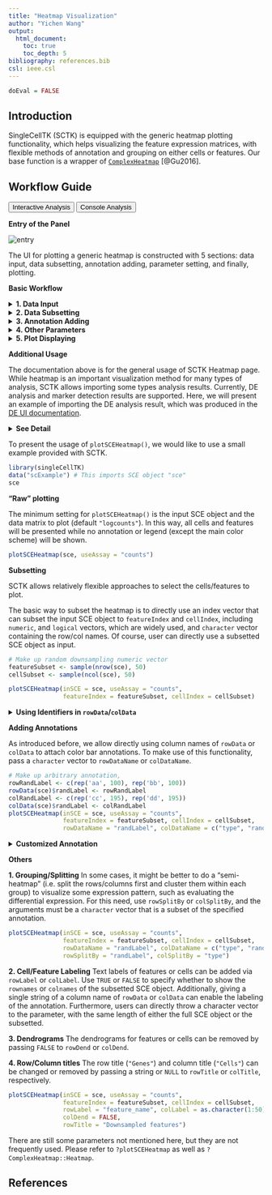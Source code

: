 ```yaml
---
title: "Heatmap Visualization"
author: "Yichen Wang"
output:
  html_document:
    toc: true
    toc_depth: 5
bibliography: references.bib
csl: ieee.csl
---
```


```r
doEval = FALSE
```

````{=html}
<head>
<meta name="viewport" content="width=device-width, initial-scale=1">
</head>
<body>
````

## Introduction

SingleCellTK (SCTK) is equipped with the generic heatmap plotting functionality, which helps visualizing the feature expression matrices, with flexible methods of annotation and grouping on either cells or features. Our base function is a wrapper of [`ComplexHeatmap`](https://rdrr.io/bioc/ComplexHeatmap/) [@Gu2016]. 

## Workflow Guide

````{=html}
<div class="tab">
  <button class="tablinks" onclick="openTab(event, 'interactive')" id="ia-button">Interactive Analysis</button>
  <button class="tablinks" onclick="openTab(event, 'console')" id="console-button">Console Analysis</button>
</div>

<div id="interactive" class="tabcontent">
````

**Entry of the Panel**

![entry](ui_screenshots/heatmap/hm_ui_entry.png)\

The UI for plotting a generic heatmap is constructed with 5 sections: data input, data subsetting, annotation adding, parameter setting, and finally, plotting.  

**Basic Workflow**

````{=html}
<details>
  <summary><b>1. Data Input</b></summary>
```` 

![](ui_screenshots/heatmap/hm_ui_main1.png)\

The data used for plotting a heatmap can only be a feature expression matrix, technically called `assay` in R language. This will be set at the selection input **"Assay to Plot"**.  

There is a second selection called **"Import from analysis"** which is used for the fast setting of plotting a differential expression (DE) analysis or marker detection specific style. The detail of this feature will be introduced [later](#additional-usage).  

````{=html}
</details>
<details>
  <summary><b>2. Data Subsetting</b></summary>
```` 

![](ui_screenshots/heatmap/hm_ui_main2_1.png)\

Similar to the condition definition in the DE analysis panel, here SCTK also adopts a data table to do a filtering and select the cells and features, in order to maintain the maximum flexibility. By default, all the cell annotation available will be displayed as shown in the screenshot above, as well as the feature annotation.  

Generally, to make a selection, users will first find the annotations which can define the cells or features of interests, apply the filter, and then press **"Add all filtered"** to finish the selection. When there is no applicable annotation, we also allow manually entering a list of cell/feature identifiers to specify the contents to be plotted.  

````{=html}
<details>
  <summary><b>Filter by Categorical Variables</b></summary>
````

![](ui_screenshots/heatmap/hm_ui_main2_1_2.png)\

To make the operation cleaner, user can choose to only display the annotation classes of interests at the multi-selection input **"Columns to display"**. The outcome will look like the screenshot above. When the annotation of interests is categorical (in terms of R language, a `character` or `logical` vector or a `factor`), filters can be applied by selecting the categories of interest, at the boxes under the variable names.  

````{=html}
</details>
<details>
  <summary><b>Filter by Continuous Variables</b></summary>
```` 

![](ui_screenshots/heatmap/hm_ui_main2_1_3.png)\

The screenshots above demonstrates how to filer by limiting a range to a continuous data (in R, a `numeric` or `integer` vector).  

````{=html}
</details>
<details>
  <summary><b>Select by Entering A List</b></summary>
```` 

![](ui_screenshots/heatmap/hm_ui_main2_2.png)\

Finally, if there is no applicable annotation to use, SCTK provides a third tab that allows direct pasting a list of unique cell/feature identifiers. As shown above.  

The identifiers pasted to the text box should be able to uniquely identify the cells or features, and they have to be able to be found in the background information (i.e. the background `SingleCellExperiment` (SCE) object). However, they do not necessarily have to be the default identifiers. That is to say, identifiers that can be found in existing annotation are also acceptable. To accomplish this, users only need to select what class of annotation they intend to use at the selection input **"Match input cell/feature identifiers by"**. Note that the option "Row Names" indicates the default identifier when no annotation is available.  

For example, usually in a "cellRanger" style data, the default feature identifiers would usually be "Ensembl IDs", while "gene symbols" will be embedded in the feature annotation. When users only have a list of genes symbol, they can directly use this list, and select the annotation for "gene symbol", instead of going for some other external tools to transfer the "symbols" into "IDs".  

````{=html}
</details>
</details>
<details>
  <summary><b>3. Annotation Adding</b></summary>
```` 

![](ui_screenshots/heatmap/hm_ui_main3_1.png)\

In this sub-panel, users can attach the annotations to be shown in the heatmap legend, and changes in colors are allowed. As mentioned previously, there are two types of values - categorical and continuous. 

````{=html}
<details>
  <summary><b>Color Settings for Categorical Annotation</b></summary>
```` 

For categorical information, the color setting will look like the screenshot above. Each category will be displayed with a color input. Users can click on the color box to change the color for a specific category if needed.  

Note that when categorical annotation is wanted but too many categories are detected, SCTK will not display any color selection but set it with default color scheme, in order to avoid a UI "overflow". 

````{=html}
</details>
<details>
  <summary><b>Color Settings for Continuous Annotation</b></summary>
```` 

![](ui_screenshots/heatmap/hm_ui_main3_2.png)\

While for a continuous value, users will still be asked if the value is categorical or continuous. The reason is that, technically, sometimes there are annotations generated in a continuous numeric data type but indicating categorical information, such as clusters labeled with integers. If users select "Categorical", the similar color selections will be displayed as in the previous screenshot (Refer to the previous folded paragraph). If "Continuous" is selected, a different color selection UI will be shown, as the screenshot above. Here users will be asked to set two colors for a color gradient.  

````{=html}
</details>
</details>
<details>
  <summary><b>4. Other Parameters</b></summary>
```` 

![](ui_screenshots/heatmap/hm_ui_main4.png)\

This is the last sub-panel for the generic heatmap setting before users can generate a plot. 

- Heatmap splitting - multi-selection inputs **"Split columns (cell) by"** and **"Split rows (feature) by"**. By splitting the heatmap in row/column, the clustering of rows/columns will be performed in each splitted group separately. The procedure is also called semi-heatmap in some cases. 
- Label adding - checkbox inputs **"Add cell/feature labels"**. The labels added here are text identifiers attached next to each row/column. Not recommanded when there are a large amount of features/cells to plot. 
- Dendrogram adding - checkbox inputs **"Show dendrograms for"**. Adding the dendrogram of cell/feature clustering to the top/left. The dendrograms will also be splitted if the heatmap splitting is also requested. 
- Normalization - checkbox input **"Z-Score SCale"**. Whether to perform z-score normalization to the data matrix to plot. 
- Value trimming - numeric sliding input **"Trim"**. Trim the value in the data matrix to plot to the closer bound of a range if a value is out of the range. The numeric slider UI dynamically changes with the data if normalized. 
- Heatmap color setting - **"Color Scheme"**. User can set the colors of the highest value, the lowest value and the middle value for the heatmap. Meanwhile, some frequently used presets are also provided. s

````{=html}
</details>
<details>
  <summary><b>5. Plot Displaying</b></summary>
```` 

![](ui_screenshots/heatmap/hm_ui_plot1.png)\

After going over all the settings shown in the screenshots of the previous sections, users can confirm to generate a heatmap by clicking on the button **"Plot Heatmap"**. A heatmap in the screenshot above will be generated at the bottom region of the UI.  

````{=html}
</details>
```` 

**Additional Usage**

The documentation above is for the general usage of SCTK Heatmap page. While heatmap is an important visualization method for many types of analysis, SCTK allows importing some types analysis results. Currently, DE analysis and marker detection results are supported. Here, we will present an example of importing the DE analysis result, which was produced in the [DE UI documentation](differential_expression.html).  

````{=html}
<details>
  <summary><b>See Detail</b></summary>
```` 

![](ui_screenshots/heatmap/hm_ui_de_1.png)\

First, users need to go back to the top of the Heatmap panel, and find **"Import from analysis"** selection input. On selecting `"Differential Expression"`, the session will scan the background data and show a list of the analysis information for users to choose from. After selecting the analysis of interests, click **"Import"**.  

The import functionality will automatically fill most of the options afterwards, including making up some temporary DE specific annotations and subset the data accordingly. 

![](ui_screenshots/heatmap/hm_ui_de_2.png)\
![](ui_screenshots/heatmap/hm_ui_de_3.png)\

Note that the features automatically selected are all of the ones stored to the result. In other words, this is affected by the parameters used when running the DE analysis. However, sometimes users might not want to plot all of them but apply some further filters instead. For example, using features with the absolute value of Log2FC greater than `1` usually produces cleaner figure, than setting that bound to `0.25`. To apply this filter in the UI, users need to click on the input box below the column title in the table. If the column is for categorical information, then just click on the categories of interests; else if it is numeric, users can either manually drag the sliders or type a "formula" into the input box. The formula follows the rule: `{low}...{high}`, where one of the two bounds can be omitted for a one-end range. For example if users want to apply a filter described above for Log2FC values, they need to first click **"Clear selection"**, type `1...` , click **"Add all filtered"**, then type `...-1`, and click **"Add all filtered"** again.  

![](ui_screenshots/heatmap/hm_ui_de_8.png)\

Other heatmap settings will also be automatically filled for a DE specific heatmap.  

![](ui_screenshots/heatmap/hm_ui_de_4.png)\
![](ui_screenshots/heatmap/hm_ui_de_5.png)\
![](ui_screenshots/heatmap/hm_ui_de_6.png)\
![](ui_screenshots/heatmap/hm_ui_de_7.png)\

````{=html}
</details>
</div>

<div id="console" class="tabcontent">
````

To present the usage of `plotSCEHeatmap()`, we would like to use a small example provided with SCTK.  

```R
library(singleCellTK)
data("scExample") # This imports SCE object "sce"
sce
```

**"Raw" plotting**

The minimum setting for `plotSCEHeatmap()` is the input SCE object and the data matrix to plot (default `"logcounts"`). In this way, all cells and features will be presented while no annotation or legend (except the main color scheme) will be shown.  

```R
plotSCEHeatmap(sce, useAssay = "counts")
```

**Subsetting**

SCTK allows relatively flexible approaches to select the cells/features to plot.  

The basic way to subset the heatmap is to directly use an index vector that can subset the input SCE object to `featureIndex` and `cellIndex`, including `numeric`, and `logical` vectors, which are widely used, and `character` vector containing the row/col names. Of course, user can directly use a subsetted SCE object as input.  

```R
# Make up random downsampling numeric vector
featureSubset <- sample(nrow(sce), 50)
cellSubset <- sample(ncol(sce), 50)

plotSCEHeatmap(inSCE = sce, useAssay = "counts", 
               featureIndex = featureSubset, cellIndex = cellSubset)
```

````{=html}
</details>
<details>
  <summary><b>Using Identifiers in <code>rowData</code>/<code>colData</code></b></summary>
```` 

In a more complexed situation, where users might only have a set of identifiers which are not inside the row/col names (i.e. unable to directly subset the SCE object), we provide another approach. The subset, in this situation, can be accessed via specifying a vector that contains the identifiers users have, to `featureIndexBy` or `cellIndexBy`. This specification allows directly giving one column name of `rowData` or `colData`.  

```R
subsetFeatureName <- sample(rowData(sce)$feature_name, 50)
subsetCellBarcode <- sample(sce$cell_barcode, 50)
plotSCEHeatmap(inSCE = sce, useAssay = "counts", 
               featureIndex = subsetFeatureName, featureIndexBy = "feature_name",
               cellIndex = subsetCellBarcode, cellIndexBy = "cell_barcode")
```

````{=html}
</details>
````

**Adding Annotations**

As introduced before, we allow directly using column names of `rowData` or `colData` to attach color bar annotations. To make use of this functionality, pass a `character` vector to `rowDataName` or `colDataName`. 

```R
# Make up arbitrary annotation, 
rowRandLabel <- c(rep('aa', 100), rep('bb', 100))
rowData(sce)$randLabel <- rowRandLabel
colRandLabel <- c(rep('cc', 195), rep('dd', 195))
colData(sce)$randLabel <- colRandLabel
plotSCEHeatmap(inSCE = sce, useAssay = "counts", 
               featureIndex = featureSubset, cellIndex = cellSubset,
               rowDataName = "randLabel", colDataName = c("type", "randLabel"))
```

````{=html}
<details>
  <summary><b>Customized Annotation</b></summary>
```` 

Fully customized annotation is also supported, though it can be complexed for users. For the labeling, it is more recommanded to insert the information into `rowData` or `colData` and then make use. For coloring, information should be passed to `featureAnnotationColor` or `cellAnnotationColor`. The argument must be a `list` object with names matching the annotation classes (such as `"randLabel"` and `"type"`); each inner object under a name must be a named vector, with colors as the values and existing categories as the names. The working instance looks like this:

```R
print("For row annotation")
singleCellTK:::dataAnnotationColor(sce, "row")
print("For column annotation")
singleCellTK:::dataAnnotationColor(sce, "col")
```

````{=html}
</details>
```` 

**Others**

**1. Grouping/Splitting** In some cases, it might be better to do a "semi-heatmap" (i.e. split the rows/columns first and cluster them within each group) to visualize some expression pattern, such as evaluating the differential expression. For this need, use `rowSplitBy` or `colSplitBy`, and the arguments must be a `character` vector that is a subset of the specified annotation.  

```R
plotSCEHeatmap(inSCE = sce, useAssay = "counts", 
               featureIndex = featureSubset, cellIndex = cellSubset,
               rowDataName = "randLabel", colDataName = c("type", "randLabel"),
               rowSplitBy = "randLabel", colSplitBy = "type")
```

**2. Cell/Feature Labeling** Text labels of features or cells can be added via `rowLabel` or `colLabel`. Use `TRUE` or `FALSE` to specify whether to show the `rownames` or `colnames` of the subsetted SCE object. Additionally, giving a single string of a column name of `rowData` or `colData` can enable the labeling of the annotation. Furthermore, users can directly throw a character vector to the parameter, with the same length of either the full SCE object or the subsetted.  

**3. Dendrograms** The dendrograms for features or cells can be removed by passing `FALSE` to `rowDend` or `colDend`.  

**4. Row/Column titles** The row title (`"Genes"`) and column title (`"Cells"`) can be changed or removed by passing a string or `NULL` to `rowTitle` or `colTitle`, respectively.  

```R
plotSCEHeatmap(inSCE = sce, useAssay = "counts", 
               featureIndex = featureSubset, cellIndex = cellSubset,
               rowLabel = "feature_name", colLabel = as.character(1:50),
               colDend = FALSE,
               rowTitle = "Downsampled features")
```

There are still some parameters not mentioned here, but they are not frequently used. Please refer to `?plotSCEHeatmap` as well as `?ComplexHeatmap::Heatmap`. 

````{=html} 
</div>
<script>
document.getElementById("ia-button").click();
</script>
</body>
````

## References